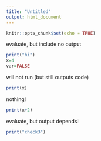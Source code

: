 ```yaml
---
title: "Untitled"
output: html_document
---
```


```r
knitr::opts_chunk$set(echo = TRUE)
```

evaluate, but include no output
```r
print("hi")
x=4
var=FALSE
```

will not run (but still outputs code)
```r
print(x)
```

nothing!
```r
print(x+2)
```

evaluate, but output depends!
```r
print("check3")
```